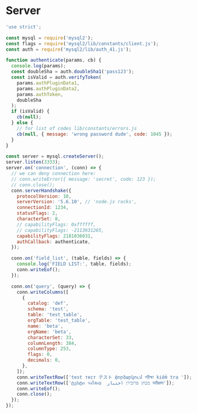 
# Server

<Tabs>
  <TabItem value='index.js' default>

```js
'use strict';

const mysql = require('mysql2');
const flags = require('mysql2/lib/constants/client.js');
const auth = require('mysql2/lib/auth_41.js');

function authenticate(params, cb) {
  console.log(params);
  const doubleSha = auth.doubleSha1('pass123');
  const isValid = auth.verifyToken(
    params.authPluginData1,
    params.authPluginData2,
    params.authToken,
    doubleSha
  );
  if (isValid) {
    cb(null);
  } else {
    // for list of codes lib/constants/errors.js
    cb(null, { message: 'wrong password dude', code: 1045 });
  }
}

const server = mysql.createServer();
server.listen(3333);
server.on('connection', (conn) => {
  // we can deny connection here:
  // conn.writeError({ message: 'secret', code: 123 });
  // conn.close();
  conn.serverHandshake({
    protocolVersion: 10,
    serverVersion: '5.6.10', // 'node.js rocks',
    connectionId: 1234,
    statusFlags: 2,
    characterSet: 8,
    // capabilityFlags: 0xffffff,
    // capabilityFlags: -2113931265,
    capabilityFlags: 2181036031,
    authCallback: authenticate,
  });

  conn.on('field_list', (table, fields) => {
    console.log('FIELD LIST:', table, fields);
    conn.writeEof();
  });

  conn.on('query', (query) => {
    conn.writeColumns([
      {
        catalog: 'def',
        schema: 'test',
        table: 'test_table',
        orgTable: 'test_table',
        name: 'beta',
        orgName: 'beta',
        characterSet: 33,
        columnLength: 384,
        columnType: 253,
        flags: 0,
        decimals: 0,
      },
    ]);
    conn.writeTextRow(['test тест テスト փորձարկում পরীক্ষা kiểm tra ']);
    conn.writeTextRow(['ტესტი પરીક્ષણ  מבחן פּרובירן اختبار परीक्षण']);
    conn.writeEof();
    conn.close();
  });
});
```

  </TabItem>
</Tabs>

